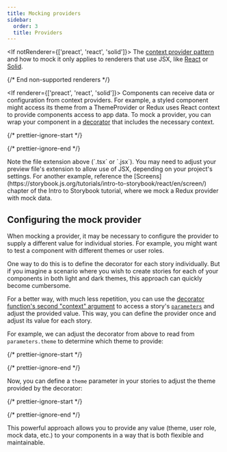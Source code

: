 ```yaml
---
title: Mocking providers
sidebar:
  order: 3
  title: Providers
---
```


<If notRenderer={['preact', 'react', 'solid']}>
  <Callout variant="info">
    The [context provider pattern](https://react.dev/learn/passing-data-deeply-with-context) and how to mock it only applies to renderers that use JSX, like [React](?renderer=react) or [Solid](?renderer=solid).
  </Callout>

  {/* End non-supported renderers */}
</If>

<If renderer={['preact', 'react', 'solid']}>
  Components can receive data or configuration from context providers. For example, a styled component might access its theme from a ThemeProvider or Redux uses React context to provide components access to app data. To mock a provider, you can wrap your component in a [decorator](./decorators.md) that includes the necessary context.

  {/* prettier-ignore-start */}

  <CodeSnippets path="storybook-preview-with-styled-components-decorator.md" />

  {/* prettier-ignore-end */}

  <Callout variant="warning">
    Note the file extension above (`.tsx` or `.jsx`). You may need to adjust your preview file's extension to allow use of JSX, depending on your project's settings.
  </Callout>

  <If renderer="react">
    <Callout variant="info" icon="💡">
      For another example, reference the [Screens](https://storybook.js.org/tutorials/intro-to-storybook/react/en/screen/) chapter of the Intro to Storybook tutorial, where we mock a Redux provider with mock data.
    </Callout>
  </If>

  ## Configuring the mock provider

  When mocking a provider, it may be necessary to configure the provider to supply a different value for individual stories. For example, you might want to test a component with different themes or user roles.

  One way to do this is to define the decorator for each story individually. But if you imagine a scenario where you wish to create stories for each of your components in both light and dark themes, this approach can quickly become cumbersome.

  For a better way, with much less repetition, you can use the [decorator function's second "context" argument](./decorators.md#context-for-mocking) to access a story's [`parameters`](./parameters.md) and adjust the provided value. This way, you can define the provider once and adjust its value for each story.

  For example, we can adjust the decorator from above to read from `parameters.theme` to determine which theme to provide:

  {/* prettier-ignore-start */}

  <CodeSnippets path="mock-provider-in-preview.md" />

  {/* prettier-ignore-end */}

  Now, you can define a `theme` parameter in your stories to adjust the theme provided by the decorator:

  {/* prettier-ignore-start */}

  <CodeSnippets path="configure-mock-provider-with-story-parameter.md" />

  {/* prettier-ignore-end */}

  This powerful approach allows you to provide any value (theme, user role, mock data, etc.) to your components in a way that is both flexible and maintainable.
</If>
